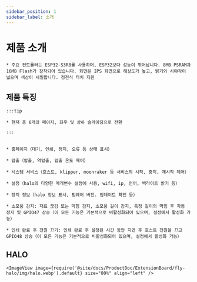 ```yaml
---
sidebar_position: 1
sidebar_label: 소개
---
```




# 제품 소개

    * 주요 컨트롤러는 ESP32-S3R8를 사용하며, ESP32보다 성능이 뛰어납니다. 8MB PSRAM과 16MB Flash가 장착되어 있습니다. 화면은 IPS 화면으로 해상도가 높고, 밝기와 시야각이 넓으며 색상이 세밀합니다. 정전식 터치 지원

## 제품 특징

    :::tip

    * 현재 총 6개의 페이지, 좌우 및 상하 슬라이딩으로 전환

    :::


    * 홈페이지（대기, 인쇄, 정지, 오류 등 상태 표시）

    * 압출（압출, 역압출, 압출 온도 제어）

    * 시스템 서비스（호스트, klipper, moonraker 등 서비스의 시작, 중지, 재시작 제어）

    * 설정（halo의 다양한 매개변수 설정에 사용, wifi, ip, 언어, 백라이트 밝기 등）

    * 장치 정보（halo 정보 표시, 펌웨어 버전. 업데이트 확인 등）

    * 소모품 감지: 재료 끊김 또는 막힘 감지, 소모품 길이 감지, 특정 길이의 막힘 후 자동 정지 및 GPIO47 상승（이 모든 기능은 기본적으로 비활성화되어 있으며, 설정에서 활성화 가능）

    * 인쇄 완료 후 전원 끄기: 인쇄 완료 후 설정된 시간 동안 지연 후 호스트 전원을 끄고 GPIO48 상승（이 모든 기능은 기본적으로 비활성화되어 있으며, 설정에서 활성화 가능）

## HALO

    <ImageView image={require('@site/docs/ProductDoc/ExtensionBoard/fly-halo/img/halo.webp').default} size="80%" align="left" />